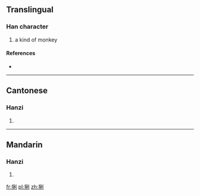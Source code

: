 ==Translingual==

===Han character===
{{Han char|rn=94|rad=犬|as=07|sn=10|four=4220<sub>0</sub>|canj=大竹竹木弓 (KHHDN)}}

# a kind of monkey

====References====
* {{Han ref|kx=0712.071|dkj=20453|hdz=21349.070|uh=7301|ud=29441|bh=D2AA|bd=53930}}

----

==Cantonese==

===Hanzi===
{{yue-hanzi|jyut=|y=lei6}}

# {{defn|Cantonese|sort=犬07}}

----

==Mandarin==

===Hanzi===
{{cmn-hanzi|pin=[[lì]] ([[li4]])|wg=li<sup>4</sup>}}

# {{defn|Mandarin|sort=犬07}}

[[fr:猁]]
[[pl:猁]]
[[zh:猁]]